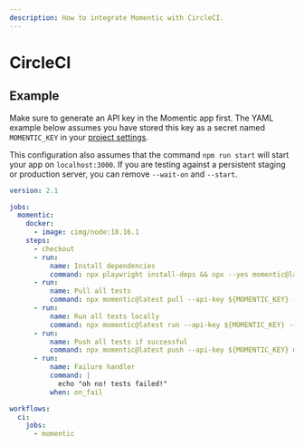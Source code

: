```yaml
---
description: How to integrate Momentic with CircleCI.
---
```


# CircleCI

## Example

Make sure to generate an API key in the Momentic app first. The YAML example below assumes you have stored this key as a secret named `MOMENTIC_KEY` in your [project settings](https://circleci.com/docs/env-vars/).

This configuration also assumes that the command `npm run start` will start your app on `localhost:3000`. If you are testing against a persistent staging or production server, you can remove `--wait-on` and `--start`.

```yaml
version: 2.1

jobs:
  momentic:
    docker:
      - image: cimg/node:18.16.1
    steps:
      - checkout
      - run:
          name: Install dependencies
          command: npx playwright install-deps && npx --yes momentic@latest install-browsers
      - run:
          name: Pull all tests
          command: npx momentic@latest pull --api-key ${MOMENTIC_KEY} --all
      - run:
          name: Run all tests locally
          command: npx momentic@latest run --api-key ${MOMENTIC_KEY} --wait-on localhost:3000 --local --start 'npm run start' momentic/
      - run:
          name: Push all tests if successful
          command: npx momentic@latest push --api-key ${MOMENTIC_KEY} momentic/
      - run:
          name: Failure handler
          command: |
            echo "oh no! tests failed!"
          when: on_fail

workflows:
  ci:
    jobs:
      - momentic
```

